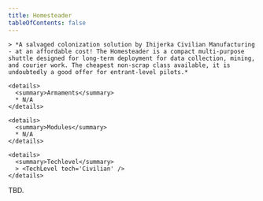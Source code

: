 ```yaml
---
title: Homesteader
tableOfContents: false
---
```


<Tabs>

  <TabItem label="Info" icon="information">

    > *A salvaged colonization solution by Ihijerka Civilian Manufacturing - at an affordable cost! The Homesteader is a compact multi-purpose shuttle designed for long-term deployment for data collection, mining, and courier work. The cheapest non-scrap class available, it is undoubtedly a good offer for entrant-level pilots.*

    <details>
      <summary>Armaments</summary>
      * N/A
    </details>

    <details>
      <summary>Modules</summary>
      * N/A
    </details>

    <details>
      <summary>Techlevel</summary>
      > <TechLevel tech='Civilian' />
    </details>

  </TabItem>

  <TabItem label="Guide" icon="open-book">
    TBD.
  </TabItem>

</Tabs>